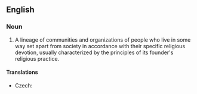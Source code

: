 ==English==
{{wikipedia}}
===Noun===
{{en-noun|sg=[[religious]] [[order]]}}

# {{religion}} A lineage of communities and organizations of people who live in some way set apart from society in accordance with their specific religious devotion, usually characterized by the principles of its founder's religious practice.

====Translations====
{{trans-top|lineage of communities and organizations}}
* Czech: {{t-|cs|náboženský řád|m}}
{{trans-mid}}
{{trans-bottom}}